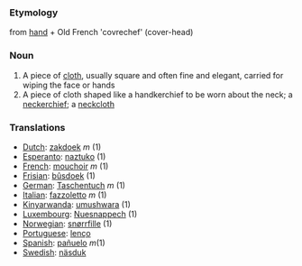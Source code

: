 ===Etymology===
from [[hand]] + Old French 'covrechef' (cover-head)
===Noun===
#A piece of [[cloth]], usually square and often fine and elegant, carried for wiping the face or hands
#A piece of cloth shaped like a handkerchief to be worn about the neck; a [[neckerchief]]; a [[neckcloth]]

===Translations===
*[[Dutch]]: [[zakdoek]] ''m'' (1)
*[[Esperanto]]: [[naztuko]] (1)
*[[French]]: [[mouchoir]] ''m'' (1)
*[[Frisian]]: [[bûsdoek]] (1)
*[[German]]: [[Taschentuch]] ''m'' (1)
*[[Italian]]: [[fazzoletto]] ''m'' (1)
*[[Kinyarwanda]]: [[umushwara]] (1)
*[[Luxembourg]]: [[Nuesnappech]] (1)
*[[Norwegian]]: [[snørrfille]] (1)
*[[Portuguese]]: [[lenço]]
*[[Spanish]]: [[pañuelo]] ''m''(1)
*[[Swedish]]: [[näsduk]]